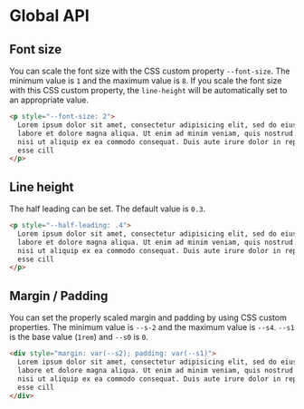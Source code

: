
<Meta title="3. Global API" />

# Global API

## Font size

You can scale the font size with the CSS custom property `--font-size`. The minimum value is `1` and the maximum value is `8`. If you scale the font size with this CSS custom property, the `line-height` will be automatically set to an appropriate value.

```html
<p style="--font-size: 2">
  Lorem ipsum dolor sit amet, consectetur adipisicing elit, sed do eiusmod tempor incididunt ut
  labore et dolore magna aliqua. Ut enim ad minim veniam, quis nostrud exercitation ullamco laboris
  nisi ut aliquip ex ea commodo consequat. Duis aute irure dolor in reprehenderit in voluptate velit
  esse cill
</p>
```

## Line height

The half leading can be set. The default value is `0.3`.

```html
<p style="--half-leading: .4">
  Lorem ipsum dolor sit amet, consectetur adipisicing elit, sed do eiusmod tempor incididunt ut
  labore et dolore magna aliqua. Ut enim ad minim veniam, quis nostrud exercitation ullamco laboris
  nisi ut aliquip ex ea commodo consequat. Duis aute irure dolor in reprehenderit in voluptate velit
  esse cill
</p>
```

## Margin / Padding

You can set the properly scaled margin and padding by using CSS custom properties. The minimum value is `--s-2` and the maximum value is `--s4`. `--s1` is the base value (`1rem`) and `--s0` is `0`.

```html
<div style="margin: var(--s2); padding: var(--s1)">
  Lorem ipsum dolor sit amet, consectetur adipisicing elit, sed do eiusmod tempor incididunt ut
  labore et dolore magna aliqua. Ut enim ad minim veniam, quis nostrud exercitation ullamco laboris
  nisi ut aliquip ex ea commodo consequat. Duis aute irure dolor in reprehenderit in voluptate velit
  esse cill
</div>
```

